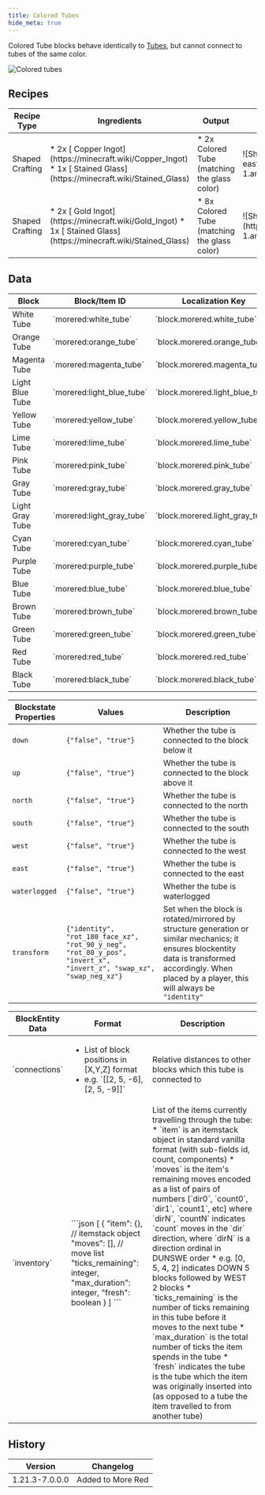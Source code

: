 ```yaml
---
title: Colored Tubes
hide_meta: true
---
```


Colored Tube blocks behave identically to [Tubes](/en/mod/morered/docs/content/transportation/tube), but cannot connect to tubes of the same color.

![Colored tubes](https://commoble.s3.us-east-1.amazonaws.com/images/tubesreloaded/color_tubes.png)

## Recipes

<table>
	<thead>
		<tr>
			<th>Recipe Type</th>
			<th>Ingredients</th>
			<th>Output</th>
			<th>Example</th>
		</tr>
	</thead>
	<tbody>
		<tr>
			<td>Shaped Crafting</td>
			<td style={{width: '30%'}}>
				* 2x [<ModAsset width={32} height={32} location='copper_ingot'/> Copper Ingot](https://minecraft.wiki/Copper_Ingot)
				* 1x [<ModAsset width={32} height={32} location='red_stained_glass'/> Stained Glass](https://minecraft.wiki/Stained_Glass)
			</td>
			<td>
				* 2x Colored Tube (matching the glass color)
			</td>
			<td>
				![Shaped Crafting Recipe for Tubes (From Copper Ingots)](https://commoble.s3.us-east-1.amazonaws.com/images/morered/recipes/colored_tube_recipe_from_copper.png)
			</td>
		</tr>
		<tr>
			<td>Shaped Crafting</td>
			<td style={{width: '30%'}}>
				* 2x [<ModAsset width={32} height={32} location='gold_ingot'/> Gold Ingot](https://minecraft.wiki/Gold_Ingot)
				* 1x [<ModAsset width={32} height={32} location='red_stained_glass'/> Stained Glass](https://minecraft.wiki/Stained_Glass)
			</td>
			<td>
				* 8x Colored Tube (matching the glass color)
			</td>
			<td>
				![Shaped Crafting Recipe for Colored Tubes (From Gold Ingots)](https://commoble.s3.us-east-1.amazonaws.com/images/morered/recipes/colored_tube_recipe_from_gold.png)
			</td>
		</tr>
	</tbody>
</table>

## Data

<table>
	<thead><tr><th>Block</th><th>Block/Item ID</th><th>Localization Key</th></tr></thead>
	<tbody>
		<tr><td><ModAsset width={32} height={32} location='morered:white_tube'/> White Tube</td><td>`morered:white_tube`</td><td>`block.morered.white_tube`</td></tr>
		<tr><td><ModAsset width={32} height={32} location='morered:orange_tube'/> Orange Tube</td><td>`morered:orange_tube`</td><td>`block.morered.orange_tube`</td></tr>
		<tr><td><ModAsset width={32} height={32} location='morered:magenta_tube'/> Magenta Tube</td><td>`morered:magenta_tube`</td><td>`block.morered.magenta_tube`</td></tr>
		<tr><td><ModAsset width={32} height={32} location='morered:light_blue_tube'/> Light Blue Tube</td><td>`morered:light_blue_tube`</td><td>`block.morered.light_blue_tube`</td></tr>
		<tr><td><ModAsset width={32} height={32} location='morered:yellow_tube'/> Yellow Tube</td><td>`morered:yellow_tube`</td><td>`block.morered.yellow_tube`</td></tr>
		<tr><td><ModAsset width={32} height={32} location='morered:lime_tube'/> Lime Tube</td><td>`morered:lime_tube`</td><td>`block.morered.lime_tube`</td></tr>
		<tr><td><ModAsset width={32} height={32} location='morered:pink_tube'/> Pink Tube</td><td>`morered:pink_tube`</td><td>`block.morered.pink_tube`</td></tr>
		<tr><td><ModAsset width={32} height={32} location='morered:gray_tube'/> Gray Tube</td><td>`morered:gray_tube`</td><td>`block.morered.gray_tube`</td></tr>
		<tr><td><ModAsset width={32} height={32} location='morered:light_gray_tube'/> Light Gray Tube</td><td>`morered:light_gray_tube`</td><td>`block.morered.light_gray_tube`</td></tr>
		<tr><td><ModAsset width={32} height={32} location='morered:cyan_tube'/> Cyan Tube</td><td>`morered:cyan_tube`</td><td>`block.morered.cyan_tube`</td></tr>
		<tr><td><ModAsset width={32} height={32} location='morered:purple_tube'/> Purple Tube</td><td>`morered:purple_tube`</td><td>`block.morered.purple_tube`</td></tr>
		<tr><td><ModAsset width={32} height={32} location='morered:blue_tube'/> Blue Tube</td><td>`morered:blue_tube`</td><td>`block.morered.blue_tube`</td></tr>
		<tr><td><ModAsset width={32} height={32} location='morered:brown_tube'/> Brown Tube</td><td>`morered:brown_tube`</td><td>`block.morered.brown_tube`</td></tr>
		<tr><td><ModAsset width={32} height={32} location='morered:green_tube'/> Green Tube</td><td>`morered:green_tube`</td><td>`block.morered.green_tube`</td></tr>
		<tr><td><ModAsset width={32} height={32} location='morered:red_tube'/> Red Tube</td><td>`morered:red_tube`</td><td>`block.morered.red_tube`</td></tr>
		<tr><td><ModAsset width={32} height={32} location='morered:black_tube'/> Black Tube</td><td>`morered:black_tube`</td><td>`block.morered.black_tube`</td></tr>
	</tbody>
</table>

| Blockstate Properties | Values | Description
| --- | - | -
| `down` | `{"false", "true"}` | Whether the tube is connected to the block below it
| `up` | `{"false", "true"}` | Whether the tube is connected to the block above it
| `north` | `{"false", "true"}` | Whether the tube is connected to the north
| `south` | `{"false", "true"}` | Whether the tube is connected to the south
| `west` | `{"false", "true"}` | Whether the tube is connected to the west
| `east` | `{"false", "true"}` | Whether the tube is connected to the east
| `waterlogged` | `{"false", "true"}` | Whether the tube is waterlogged
| `transform` | `{"identity", "rot_180_face_xz", "rot_90_y_neg", "rot_80_y_pos", "invert_x", "invert_z", "swap_xz", "swap_neg_xz"}` | Set when the block is rotated/mirrored by structure generation or similar mechanics; it ensures blockentity data is transformed accordingly. When placed by a player, this will always be `"identity"`

<table>
	<thead><tr><th>BlockEntity Data</th><th>Format</th><th>Description</th></tr></thead>
	<tbody>
		<tr>
			<td>`connections`</td>
			<td><ul><li>List of block positions in [X,Y,Z] format</li><li>e.g. `[[2, 5, -6], [2, 5, -9]]`</li></ul></td>
			<td>Relative distances to other blocks which this tube is connected to</td>
		</tr>
		<tr>
			<td>`inventory`</td>
			<td>
				```json
				[
					{
						"item": {}, // itemstack object
						"moves": [], // move list
						"ticks_remaining": integer,
						"max_duration": integer,
						"fresh": boolean
					}
				]
				```
			</td>
			<td>
				List of the items currently travelling through the tube:
				* `item` is an itemstack object in standard vanilla format (with sub-fields id, count, components)
				* `moves` is the item's remaining moves encoded as a list of pairs of numbers [`dir0`, `count0`, `dir1`, `count1`, etc] where `dirN`, `countN` indicates `count` moves in the `dir` direction, where `dirN` is a direction ordinal in DUNSWE order
				  * e.g. [0, 5, 4, 2] indicates DOWN 5 blocks followed by WEST 2 blocks
				* `ticks_remaining` is the number of ticks remaining in this tube before it moves to the next tube
				* `max_duration` is the total number of ticks the item spends in the tube
				* `fresh` indicates the tube is the tube which the item was originally inserted into (as opposed to a tube the item travelled to from another tube)
			</td>
		</tr>
	</tbody>
</table>

## History
| Version | Changelog
| --- | -
| 1.21.3-7.0.0.0 | Added to More Red
